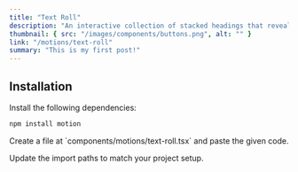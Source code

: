 ```yaml
---
title: "Text Roll"
description: "An interactive collection of stacked headings that reveal individual content sections with a click."
thumbnail: { src: "/images/components/buttons.png", alt: "" }
link: "/motions/text-roll"
summary: "This is my first post!"
---
```


<ComponentPreview name="text-roll-demo" />

## Installation

<Steps>
<Step>
Install the following dependencies:
</Step>

```bash 
npm install motion
``` 

<Step>
    Create a file at `components/motions/text-roll.tsx` and paste the given code.
</Step>

<CollapsibleSource name="text-roll" />

<Step>Update the import paths to match your project setup.</Step>

</Steps>
